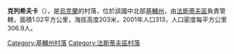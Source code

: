 {{coord|50|4|21|N|30|4|56|E|scale:30000|display=title}}

'''克列希夫卡'''（{{lang-uk|Клехівка}}），是[[烏克蘭|烏克蘭]]的村落，位於該國中北部[[基輔州|基輔州]]，由[[法斯蒂夫區|法斯蒂夫區]]負責管轄，面積1.02平方公里，海拔高度203米，2001年人口313，人口密度每平方公里306.9人。

{{DEFAULTSORT:Клехівка}}
[[Category:基輔州村落|Category:基輔州村落]]
[[Category:法斯蒂夫區村落|Category:法斯蒂夫區村落]]


{{Kiev-geo-stub}}
